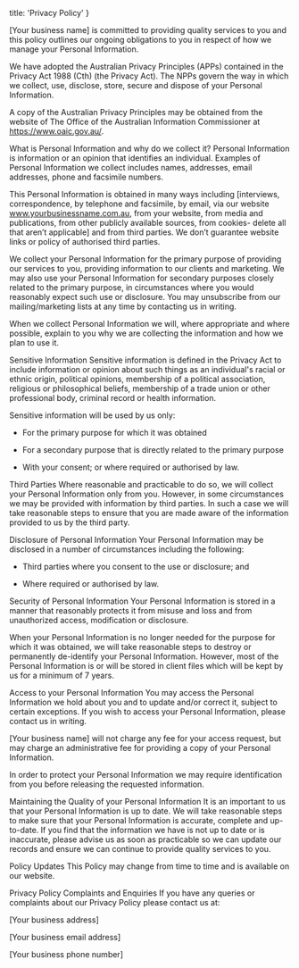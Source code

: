 
  title: 'Privacy Policy'
}


[Your business name] is committed to providing quality services to you and this policy outlines our ongoing obligations to you in respect of how we manage your Personal Information.

We have adopted the Australian Privacy Principles (APPs) contained in the Privacy Act 1988 (Cth) (the Privacy Act). The NPPs govern the way in which we collect, use, disclose, store, secure and dispose of your Personal Information.

A copy of the Australian Privacy Principles may be obtained from the website of The Office of the Australian Information Commissioner at https://www.oaic.gov.au/.

What is Personal Information and why do we collect it?
Personal Information is information or an opinion that identifies an individual. Examples of Personal Information we collect includes names, addresses, email addresses, phone and facsimile numbers.

This Personal Information is obtained in many ways including [interviews, correspondence, by telephone and facsimile, by email, via our website www.yourbusinessname.com.au, from your website, from media and publications, from other publicly available sources, from cookies- delete all that aren’t applicable] and from third parties. We don’t guarantee website links or policy of authorised third parties.

We collect your Personal Information for the primary purpose of providing our services to you, providing information to our clients and marketing. We may also use your Personal Information for secondary purposes closely related to the primary purpose, in circumstances where you would reasonably expect such use or disclosure. You may unsubscribe from our mailing/marketing lists at any time by contacting us in writing.

When we collect Personal Information we will, where appropriate and where possible, explain to you why we are collecting the information and how we plan to use it.

Sensitive Information
Sensitive information is defined in the Privacy Act to include information or opinion about such things as an individual's racial or ethnic origin, political opinions, membership of a political association, religious or philosophical beliefs, membership of a trade union or other professional body, criminal record or health information.

Sensitive information will be used by us only:

- For the primary purpose for which it was obtained

- For a secondary purpose that is directly related to the primary purpose

- With your consent; or where required or authorised by law.

Third Parties
Where reasonable and practicable to do so, we will collect your Personal Information only from you. However, in some circumstances we may be provided with information by third parties. In such a case we will take reasonable steps to ensure that you are made aware of the information provided to us by the third party.

Disclosure of Personal Information
Your Personal Information may be disclosed in a number of circumstances including the following:

- Third parties where you consent to the use or disclosure; and

- Where required or authorised by law.

Security of Personal Information
Your Personal Information is stored in a manner that reasonably protects it from misuse and loss and from unauthorized access, modification or disclosure.

When your Personal Information is no longer needed for the purpose for which it was obtained, we will take reasonable steps to destroy or permanently de-identify your Personal Information. However, most of the Personal Information is or will be stored in client files which will be kept by us for a minimum of 7 years.

Access to your Personal Information
You may access the Personal Information we hold about you and to update and/or correct it, subject to certain exceptions. If you wish to access your Personal Information, please contact us in writing.

[Your business name] will not charge any fee for your access request, but may charge an administrative fee for providing a copy of your Personal Information.

In order to protect your Personal Information we may require identification from you before releasing the requested information.

Maintaining the Quality of your Personal Information
It is an important to us that your Personal Information is up to date. We  will  take reasonable steps to make sure that your Personal Information is accurate, complete and up-to-date. If you find that the information we have is not up to date or is inaccurate, please advise us as soon as practicable so we can update our records and ensure we can continue to provide quality services to you.

Policy Updates
This Policy may change from time to time and is available on our website.

Privacy Policy Complaints and Enquiries
If you have any queries or complaints about our Privacy Policy please contact us at:


[Your business address]

[Your business email address]

[Your business phone number]

 